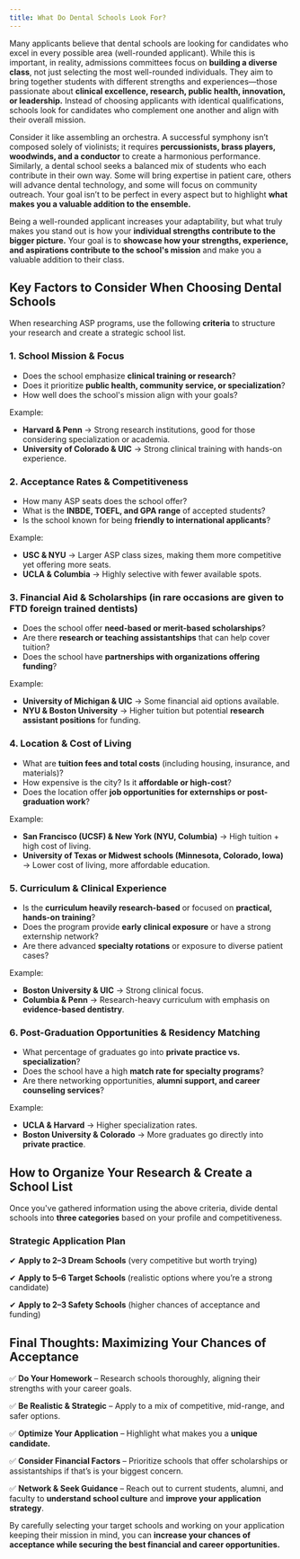 ```yaml
---
title: What Do Dental Schools Look For?
---
```


Many applicants believe that dental schools are looking for candidates who excel
in every possible area (well-rounded applicant). While this is important, in
reality, admissions committees focus on **building a diverse class**, not just
selecting the most well-rounded individuals. They aim to bring together students
with different strengths and experiences—those passionate about **clinical
excellence, research, public health, innovation, or leadership.** Instead of
choosing applicants with identical qualifications, schools look for candidates
who complement one another and align with their overall mission.

Consider it like assembling an orchestra. A successful symphony isn’t composed
solely of violinists; it requires **percussionists, brass players, woodwinds,
and a conductor** to create a harmonious performance. Similarly, a dental school
seeks a balanced mix of students who each contribute in their own way. Some will
bring expertise in patient care, others will advance dental technology, and some
will focus on community outreach. Your goal isn’t to be perfect in every aspect
but to highlight **what makes you a valuable addition to the ensemble.**

Being a well-rounded applicant increases your adaptability, but what truly makes
you stand out is how your **individual strengths contribute to the bigger
picture.** Your goal is to **showcase how your strengths, experience, and
aspirations contribute to the school's mission** and make you a valuable
addition to their class.

## Key Factors to Consider When Choosing Dental Schools

When researching ASP programs, use the following **criteria** to structure your
research and create a strategic school list.

### 1. School Mission & Focus

- Does the school emphasize **clinical training or research**?
- Does it prioritize **public health, community service, or specialization**?
- How well does the school's mission align with your goals?

Example:

- **Harvard & Penn** → Strong research institutions, good for those considering
  specialization or academia.
- **University of Colorado & UIC** → Strong clinical training with hands-on
  experience.

### 2. Acceptance Rates & Competitiveness

- How many ASP seats does the school offer?
- What is the **INBDE, TOEFL, and GPA range** of accepted students?
- Is the school known for being **friendly to international applicants**?

Example:

- **USC & NYU** → Larger ASP class sizes, making them more competitive yet offering more seats.
- **UCLA & Columbia** → Highly selective with fewer available spots.

### 3. Financial Aid & Scholarships (in rare occasions are given to FTD foreign trained dentists)

- Does the school offer **need-based or merit-based scholarships**?
- Are there **research or teaching assistantships** that can help cover tuition?
- Does the school have **partnerships with organizations offering funding**?

Example:

- **University of Michigan & UIC** → Some financial aid options available.
- **NYU & Boston University** → Higher tuition but potential **research
  assistant positions** for funding.

### 4. Location & Cost of Living

- What are **tuition fees and total costs** (including housing, insurance, and materials)?
- How expensive is the city? Is it **affordable or high-cost**?
- Does the location offer **job opportunities for externships or post-graduation work**?

Example:

- **San Francisco (UCSF) & New York (NYU, Columbia)** → High tuition + high cost
  of living.
- **University of Texas or Midwest schools (Minnesota, Colorado, Iowa)** → Lower
  cost of living, more affordable education.

### 5. Curriculum & Clinical Experience

- Is the **curriculum heavily research-based** or focused on **practical,
  hands-on training**?
- Does the program provide **early clinical exposure** or have a strong
  externship network?
- Are there advanced **specialty rotations** or exposure to diverse patient
  cases?

Example:

- **Boston University & UIC** → Strong clinical focus.
- **Columbia & Penn** → Research-heavy curriculum with emphasis on
  **evidence-based dentistry**.

### 6. Post-Graduation Opportunities & Residency Matching

- What percentage of graduates go into **private practice vs. specialization**?
- Does the school have a high **match rate for specialty programs**?
- Are there networking opportunities, **alumni support, and career counseling
  services**?

Example:

- **UCLA & Harvard** → Higher specialization rates.
- **Boston University & Colorado** → More graduates go directly into **private
  practice**.

## How to Organize Your Research & Create a School List

Once you've gathered information using the above criteria, divide dental schools
into **three categories** based on your profile and competitiveness.

### Strategic Application Plan

✔ **Apply to 2–3 Dream Schools** (very competitive but worth trying)

✔ **Apply to 5–6 Target Schools** (realistic options where you’re a strong candidate)

✔ **Apply to 2–3 Safety Schools** (higher chances of acceptance and funding)

## Final Thoughts: Maximizing Your Chances of Acceptance

✅ **Do Your Homework** – Research schools thoroughly, aligning their strengths with your career goals.

✅ **Be Realistic & Strategic** – Apply to a mix of competitive, mid-range, and safer options.

✅ **Optimize Your Application** – Highlight what makes you a **unique candidate.**

✅ **Consider Financial Factors** – Prioritize schools that offer scholarships or assistantships if that’s is your biggest concern.

✅ **Network & Seek Guidance** – Reach out to current students, alumni, and faculty to **understand school culture** and **improve your application strategy**.

By carefully selecting your target schools and working on your application keeping their mission in mind, you can **increase your chances of acceptance while securing the best financial and career opportunities.**
